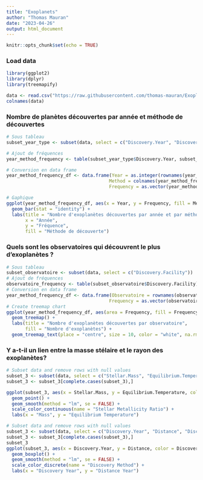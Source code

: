 ```yaml
---
title: "Exoplanets"
author: "Thomas Mauran"
date: "2023-04-26"
output: html_document
---
```


```r
knitr::opts_chunk$set(echo = TRUE)
```

### Load data

```r
library(ggplot2)
library(dplyr)
library(treemapify)

data <- read.csv("https://raw.githubusercontent.com/thomas-mauran/Exoplanets-R-visualization/main/data.csv")
colnames(data)
```

### Nombre de planètes découvertes par année et méthode de découvertes

```r
# Sous tableau
subset_year_type <- subset(data, select = c("Discovery.Year", "Discovery.Method"))

# Ajout de fréquences
year_method_frequency <- table(subset_year_type$Discovery.Year, subset_year_type$Discovery.Method)

# Conversion en data frame
year_method_frequency_df <- data.frame(Year = as.integer(rownames(year_method_frequency)),
                                      Method = colnames(year_method_frequency),
                                      Frequency = as.vector(year_method_frequency))

# Gaphique
ggplot(year_method_frequency_df, aes(x = Year, y = Frequency, fill = Method)) +
  geom_bar(stat = "identity") +
  labs(title = "Nombre d'exoplanètes découvertes par année et par méthode",
       x = "Année",
       y = "Fréquence",
       fill = "Méthode de découverte")
```

### **Quels sont les observatoires qui découvrent le plus d'exoplanètes ?**

```r

# Sous tableau
subset_observatoire <- subset(data, select = c("Discovery.Facility"))
# Ajout de fréquences
observatoire_frequency <- table(subset_observatoire$Discovery.Facility)
# Conversion en data frame
year_method_frequency_df <- data.frame(Observatoire = rownames(observatoire_frequency),
                                      Frequency = as.vector(observatoire_frequency))
# Create treemap chart
ggplot(year_method_frequency_df, aes(area = Frequency, fill = Frequency, label = Observatoire)) +
  geom_treemap() +
  labs(title = "Nombre d'exoplanètes découvertes par observatoire",
       fill = "Nombre d'exoplanètes") +
  geom_treemap_text(place = "centre", size = 10, color = "white", na.rm = TRUE) 


```

### **Y a-t-il un lien entre la masse stélaire et le rayon des exoplanètes?**

```r

# Subset data and remove rows with null values
subset_3 <- subset(data, select = c("Stellar.Mass", "Equilibrium.Temperature", "Eccentricity"))
subset_3 <- subset_3[complete.cases(subset_3),]

ggplot(subset_3, aes(x = Stellar.Mass, y = Equilibrium.Temperature, color = Eccentricity)) + 
  geom_point() +
  geom_smooth(method = "lm", se = FALSE) +
  scale_color_continuous(name = "Stellar Metallicity Ratio") +
  labs(x = "Mass", y = "Equilibrium Temperature")


```

```r

# Subset data and remove rows with null values
subset_3 <- subset(data, select = c("Discovery.Year", "Distance", "Discovery.Method"))
subset_3 <- subset_3[complete.cases(subset_3),]
subset_3
ggplot(subset_3, aes(x = Discovery.Year, y = Distance, color = Discovery.Method)) + 
  geom_boxplot() +
  geom_smooth(method = "lm", se = FALSE) +
  scale_color_discrete(name = "Discovery Method") +
  labs(x = "Discovery Year", y = "Distance Year")

```
